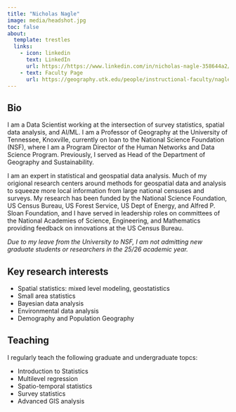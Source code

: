 ```yaml
---
title: "Nicholas Nagle"
image: media/headshot.jpg
toc: false 
about:
  template: trestles
  links: 
    - icon: linkedin
      text: LinkedIn
      url: https://https://www.linkedin.com/in/nicholas-nagle-358644a2/
    - text: Faculty Page
      url: https://geography.utk.edu/people/instructional-faculty/nagle-nicholas/
---
```


## Bio
I am a Data Scientist working at the intersection of survey statistics, spatial data analysis, and AI/ML.
I am a Professor of Geography at the University of Tennessee, Knoxville, currently on loan to the National Science Foundation (NSF), where I am a Program Director of the Human Networks and Data Science Program. Previously, I served as Head of the Department of Geography and Sustainability.

I am an expert in statistical and geospatial data analysis. Much of my origional research centers around methods for geospatial data and analysis to squeeze more local information from large national censuses and surveys. My research has been funded by the National Science Foundation, US Census Bureau, US Forest Service, US Dept of Energy, and Alfred P. Sloan Foundation, and I have served in leadership roles on committees of the National Academies of Science, Engineering, and Mathematics providing feedback on innovations at the US Census Bureau.

*Due to my leave from the University to NSF, I am not admitting new graduate students or researchers in the 25/26 academic year.*

## Key research interests

* Spatial statistics: mixed level modeling, geostatistics
* Small area statistics
* Bayesian data analysis
* Environmental data analysis
* Demography and Population Geography

## Teaching

I regularly teach the following graduate and undergraduate topcs:

* Introduction to Statistics
* Multilevel regression
* Spatio-temporal statistics
* Survey statistics
* Advanced GIS analysis



